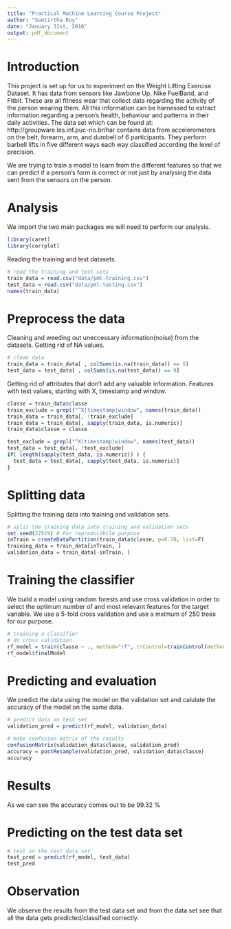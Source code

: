 ```yaml
---
title: "Practical Machine Learning Course Project"
author: "Somtirtha Roy"
date: "January 31st, 2016"
output: pdf_document
---
```


# Introduction

This project is set up for us to experiment on the Weight Lifting Exercise Dataset. It has data from sensors like Jawbone Up, Nike FuelBand, and Fitbit. These are all fitness wear that collect data regarding the activity of the person wearing them. All this information can be harnessed to extract information regarding a person's health, behaviour and patterns in their daily activities. The data set which can be found at: http://groupware.les.inf.puc-rio.br/har contains data from accelerometers on the belt, forearm, arm, and dumbell of 6 participants. They perform barbell lifts in five different ways each way classified according the level of precision.  

We are trying to train a model to learn from the different features so that we can predict if a person's form is correct or not just by analysing the data sent from the sensors on the person.

# Analysis

We import the two main packages we will need to perform our analysis.
```r
library(caret)
library(corrplot)
```

Reading the training and test datasets.
```r
# read the training and test sets
train_data = read.csv("data/pml-training.csv")
test_data = read.csv("data/pml-testing.csv")
names(train_data)
```

# Preprocess the data

Cleaning and weeding out uneccessary information(noise) from the datasets. Getting rid of NA values.
```r
# clean data
train_data = train_data[ , colSums(is.na(train_data)) == 0]
test_data = test_data[ , colSums(is.na(test_data)) == 0]
```

Getting rid of attributes that don't add any valuable information. Features with text values, starting with X, timestamp and window.
```r
classe = train_data$classe
train_exclude = grepl("^X|timestamp|window", names(train_data))
train_data = train_data[, !train_exclude]
train_data = train_data[, sapply(train_data, is.numeric)]
train_data$classe = classe

test_exclude = grepl("^X|timestamp|window", names(test_data))
test_data = test_data[, !test_exclude]
if( length(sapply(test_data, is.numeric)) ) {
  test_data = test_data[, sapply(test_data, is.numeric)]
}
```

# Splitting data

Splitting the training data into training and validation sets.
```r
# split the training data into training and validation sets
set.seed(22519) # For reproducibile purpose
inTrain = createDataPartition(train_data$classe, p=0.70, list=F)
training_data = train_data[inTrain, ]
validation_data = train_data[-inTrain, ]
```

# Training the classifier

We build a model using random forests and use cross validation in order to select the optimum number of and most relevant features for the target variable. We use a 5-fold cross validation and use a mximum of 250 trees for our purpose.
```r
# training a classifier
# do cross validation
rf_model = train(classe ~ ., method="rf", trControl=trainControl(method="cv", 5), ntree=250, data=training_data)
rf_model$finalModel
```

# Predicting and evaluation

We predict the data using the model on the validation set and calulate the accuracy of the model on the same data.
```r
# predict data on test set
validation_pred = predict(rf_model, validation_data)

# make confusion matrix of the results
confusionMatrix(validation_data$classe, validation_pred)
accuracy = postResample(validation_pred, validation_data$classe)
accuracy
```

# Results
As we can see the accuracy comes out to be 99.32 %

# Predicting on the test data set
```r
# test on the test data set
test_pred = predict(rf_model, test_data)
test_pred

```

# Observation
We observe the results from the test data set and from the data set see that all the data gets predicted/classified correctly.


